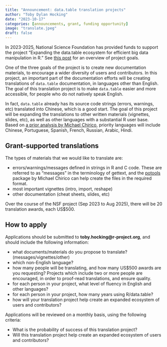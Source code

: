 ```yaml
---
title: "Announcement: data.table translation projects"
author: "Toby Dylan Hocking"
date: "2023-10-17"
categories: [announcements, grant, funding opportunity]
image: "translate.jpeg"
draft: false
---
```


In 2023-2025, National Science Foundation has provided funds to support the project "Expanding the data.table ecosystem for efficient big data manipulation in R." See [this post](https://rdatatable-community.github.io/The-Raft/posts/2023-10-15-intro_to_grant-toby_hocking/) for an overview of project goals.

One of the three goals of the project is to create new documentation materials, to encourage a wider diversity of users and contributors. In this project, an important part of the documentation efforts will be creating translations of `data.table` documentation, in languages other than English. The goal of this translation project is to make `data.table` easier and more accessible, for people who do not natively speak English.

In fact, `data.table` already has its source code strings (errors, warnings, etc) translated into Chinese, which is a good start. The goal of this project will be expanding the translations to other written materials (vignettes, slides, etc), as well as other languages with a substantial R user base. Based on [a prior analysis by Michael Chirico](https://github.com/Rdatatable/data.table/issues/5693#issuecomment-1742437604), priority languages will include Chinese, Portuguese, Spanish, French, Russian, Arabic, Hindi.

## Grant-supported translations

The types of materials that we would like to translate are:

-   errors/warnings/messages defined in strings in R and C code. These are referred to as "messages" in the terminology of gettext, and the [potools](https://github.com/MichaelChirico/potools) package by Michael Chirico can help create the files in the required format.
-   most important vignettes (intro, import, reshape)
-   other documentation (cheat sheets, slides, etc)

Over the course of the NSF project (Sep 2023 to Aug 2025), there will be 20 translation awards, each US\$500.

## How to apply

Applications should be submitted to **toby.hocking\@r-project.org**, and should include the following information:

-   what documents/materials do you propose to translate? (messages/vignettes/other)
-   which non-English language?
-   how many people will be translating, and how many US\$500 awards are you requesting? Projects which include two or more people are encouraged, in order to proof-read translations, and ensure quality.
-   for each person in your project, what level of fluency in English and other languages?
-   for each person in your project, how many years using R/data.table?
-   how will your translation project help create an expanded ecosystem of users and contributors?

Applications will be reviewed on a monthly basis, using the following criteria:

-   What is the probability of success of this translation project?
-   Will this translation project help create an expanded ecosystem of users and contributors?
